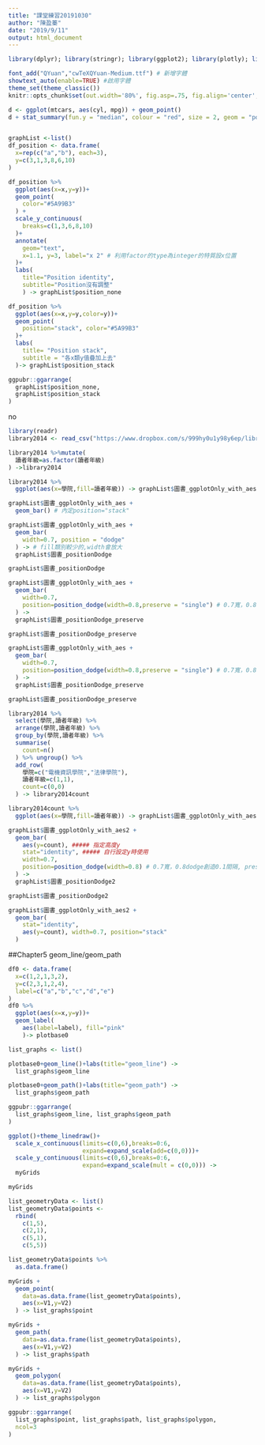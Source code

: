 ```yaml
---
title: "課堂練習20191030"
author: "陳盈蓁"
date: "2019/9/11"
output: html_document
---
```


```r
library(dplyr); library(stringr); library(ggplot2); library(plotly); library(lubridate); library(readr); library(tidyr); library(showtext)

font_add("QYuan","cwTeXQYuan-Medium.ttf") # 新增字體
showtext_auto(enable=TRUE) #啟用字體
theme_set(theme_classic())
knitr::opts_chunk$set(out.width='80%', fig.asp=.75, fig.align='center', fig.showtext=T)
```


```r
d <- ggplot(mtcars, aes(cyl, mpg)) + geom_point()
d + stat_summary(fun.y = "median", colour = "red", size = 2, geom = "point")
```

```r
```


```r
graphList <-list()
df_position <- data.frame(
  x=rep(c("a","b"), each=3),
  y=c(3,1,3,8,6,10)
)

df_position %>%
  ggplot(aes(x=x,y=y))+
  geom_point(
    color="#5A99B3"
  ) + 
  scale_y_continuous(
    breaks=c(1,3,6,8,10)
  )+
  annotate(
    geom="text",
    x=1.1, y=3, label="x 2" # 利用factor的type為integer的特質設x位置
  )+
  labs(
    title="Position identity",
    subtitle="Position沒有調整"
    ) -> graphList$position_none

df_position %>%
  ggplot(aes(x=x,y=y,color=y))+
  geom_point(
    position="stack", color="#5A99B3"
  )+
  labs(
    title= "Position stack",
    subtitle = "各x類y值疊加上去" 
  )-> graphList$position_stack

ggpubr::ggarrange(
  graphList$position_none,
  graphList$position_stack
)
```
no
```r
library(readr)
library2014 <- read_csv("https://www.dropbox.com/s/999hy0u1y98y6ep/library2014.csv?dl=1")
```

```r
library2014 %>%mutate(
  讀者年級=as.factor(讀者年級)
) ->library2014

library2014 %>%
  ggplot(aes(x=學院,fill=讀者年級)) -> graphList$圖書_ggplotOnly_with_aes

graphList$圖書_ggplotOnly_with_aes +
  geom_bar() # 內定position="stack"
```

```r
graphList$圖書_ggplotOnly_with_aes +
  geom_bar(
    width=0.7, position = "dodge"
  ) -> # fill類別較少的,width會放大
  graphList$圖書_positionDodge

graphList$圖書_positionDodge
```

```r
graphList$圖書_ggplotOnly_with_aes +
  geom_bar(
    width=0.7,
    position=position_dodge(width=0.8,preserve = "single") # 0.7寬，0.8dodge創造0.1間隔
  ) ->
  graphList$圖書_positionDodge_preserve

graphList$圖書_positionDodge_preserve
```

```r
graphList$圖書_ggplotOnly_with_aes +
  geom_bar(
    width=0.7,
    position=position_dodge(width=0.8,preserve = "single") # 0.7寬，0.8dodge創造0.1間隔
  ) ->
  graphList$圖書_positionDodge_preserve

graphList$圖書_positionDodge_preserve
```

```r
library2014 %>%
  select(學院,讀者年級) %>%
  arrange(學院,讀者年級) %>%
  group_by(學院,讀者年級) %>%
  summarise(
    count=n()
  ) %>% ungroup() %>%
  add_row(
    學院=c("電機資訊學院","法律學院"),
    讀者年級=c(1,1),
    count=c(0,0)
  ) -> library2014count

library2014count %>%
  ggplot(aes(x=學院,fill=讀者年級)) -> graphList$圖書_ggplotOnly_with_aes2

graphList$圖書_ggplotOnly_with_aes2 +
  geom_bar(
    aes(y=count), ##### 指定高度y
    stat="identity", ##### 自行設定y時使用
    width=0.7,
    position=position_dodge(width=0.8) # 0.7寬，0.8dodge創造0.1間隔, preserve = "single"在類別齊全時可不用
  ) ->
  graphList$圖書_positionDodge2

graphList$圖書_positionDodge2
```


```r
graphList$圖書_ggplotOnly_with_aes2 +
  geom_bar(
    stat="identity",
    aes(y=count), width=0.7, position="stack"
  )
```
##Chapter5  geom_line/geom_path
```r
df0 <- data.frame(
  x=c(1,2,1,3,2),
  y=c(2,3,1,2,4),
  label=c("a","b","c","d","e")
)
df0 %>%
  ggplot(aes(x=x,y=y))+
  geom_label(
    aes(label=label), fill="pink"
    )-> plotbase0

list_graphs <- list()

plotbase0+geom_line()+labs(title="geom_line") -> 
  list_graphs$geom_line

plotbase0+geom_path()+labs(title="geom_path") -> 
  list_graphs$geom_path

ggpubr::ggarrange(
  list_graphs$geom_line, list_graphs$geom_path
)

```
```r
ggplot()+theme_linedraw()+
  scale_x_continuous(limits=c(0,6),breaks=0:6,
                     expand=expand_scale(add=c(0,0)))+
  scale_y_continuous(limits=c(0,6),breaks=0:6,
                     expand=expand_scale(mult = c(0,0))) ->
  myGrids

myGrids
```

```r
list_geometryData <- list()
list_geometryData$points <- 
  rbind(
    c(1,5),
    c(2,1),
    c(5,1),
    c(5,5)) 
```

```r
list_geometryData$points %>%
  as.data.frame() 
```

```r
myGrids +
  geom_point(
    data=as.data.frame(list_geometryData$points),
    aes(x=V1,y=V2)
  ) -> list_graphs$point

myGrids +
  geom_path(
    data=as.data.frame(list_geometryData$points),
    aes(x=V1,y=V2)
  ) -> list_graphs$path

myGrids +
  geom_polygon(
    data=as.data.frame(list_geometryData$points),
    aes(x=V1,y=V2)
  ) -> list_graphs$polygon

ggpubr::ggarrange(
  list_graphs$point, list_graphs$path, list_graphs$polygon,
  ncol=3
)
```

```r

```

